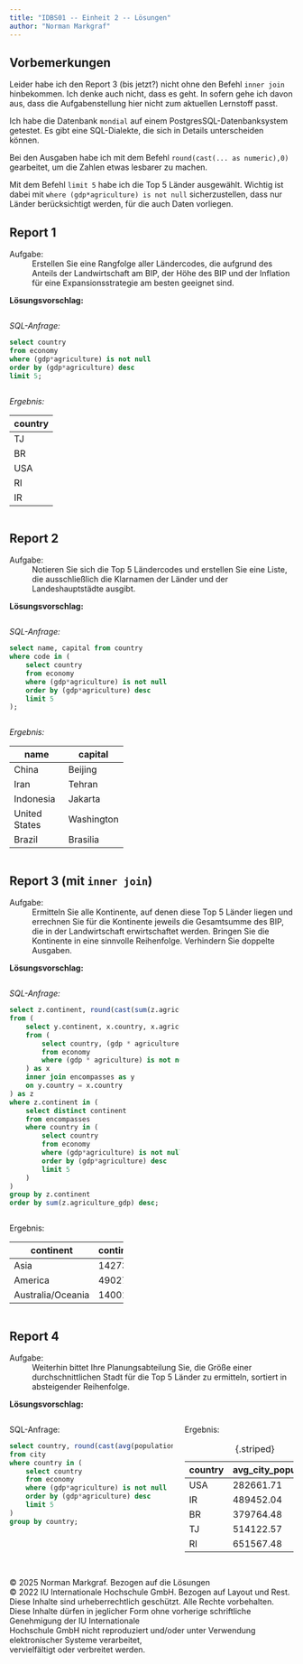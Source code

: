 ```yaml
---
title: "IDBS01 -- Einheit 2 -- Lösungen"
author: "Norman Markgraf"
---
```

## Vorbemerkungen

Leider habe ich den Report 3 (bis jetzt?) nicht ohne den Befehl `inner join` hinbekommen. Ich denke auch nicht, dass es geht. In sofern gehe ich davon aus, dass die Aufgabenstellung hier nicht zum aktuellen Lernstoff passt.

Ich habe die Datenbank `mondial` auf einem PostgresSQL-Datenbanksystem getestet. 
Es gibt eine SQL-Dialekte, die sich in Details unterscheiden können. 

Bei den Ausgaben habe ich mit dem Befehl `round(cast(... as numeric),0)` gearbeitet, um die Zahlen etwas lesbarer zu machen.

Mit dem Befehl `limit 5` habe ich die Top 5 Länder ausgewählt. Wichtig ist dabei mit `where (gdp*agriculture) is not null` sicherzustellen, dass nur Länder berücksichtigt werden, für die auch Daten vorliegen.


## Report 1

Aufgabe:
: Erstellen Sie eine Rangfolge aller Ländercodes, die aufgrund des Anteils der Landwirtschaft am BIP, der Höhe des BIP und der Inflation für eine Expansionsstrategie am besten geeignet sind.

**Lösungsvorschlag:** \

::: {columns}
::: {.column width="60%"}
_SQL-Anfrage:_ \

```sql
select country 
from economy 
where (gdp*agriculture) is not null 
order by (gdp*agriculture) desc 
limit 5;
```
:::
::: {.column width="40%"}

_Ergebnis:_ \

| country |
|---------|
| TJ      |
| BR      |
| USA     |      
| RI      |
| IR      |

:::
:::

## Report 2

Aufgabe:
: Notieren Sie sich die Top 5 Ländercodes und erstellen Sie eine Liste, die ausschließlich die Klarnamen der Länder und der Landeshauptstädte ausgibt.

**Lösungsvorschlag:** \

::: {columns}
::: {.column width="60%"}
_SQL-Anfrage:_ \

```sql
select name, capital from country 
where code in (
    select country 
    from economy 
    where (gdp*agriculture) is not null 
    order by (gdp*agriculture) desc 
    limit 5
);
```
:::
::: {.column width="40%"}
_Ergebnis:_ \

| name          | capital    |
|---------------|------------|
| China         | Beijing    |
| Iran          | Tehran     |
| Indonesia     | Jakarta    |
| United States | Washington |
| Brazil        | Brasilia   |

:::
:::

## Report 3 (mit `inner join`)

Aufgabe:
: Ermitteln Sie alle Kontinente, auf denen diese Top 5 Länder liegen und errechnen Sie für die Kontinente jeweils die Gesamtsumme des BIP, die in der Landwirtschaft erwirtschaftet werden. Bringen Sie die Kontinente in eine sinnvolle Reihenfolge. Verhindern Sie doppelte Ausgaben.

**Lösungsvorschlag:** \

::: {columns}
::: {.column width="60%"}
_SQL-Anfrage:_ \

```sql
select z.continent, round(cast(sum(z.agriculture_gdp) as numeric, 0) as continent_agriculture_gdp
from (
    select y.continent, x.country, x.agriculture_gdp 
    from (
        select country, (gdp * agriculture) as agriculture_gdp
        from economy
        where (gdp * agriculture) is not null
    ) as x
    inner join encompasses as y
    on y.country = x.country
) as z
where z.continent in (
    select distinct continent 
    from encompasses 
    where country in (
        select country 
        from economy 
        where (gdp*agriculture) is not null 
        order by (gdp*agriculture) desc 
        limit 5
    )
)
group by z.continent
order by sum(z.agriculture_gdp) desc;
```
:::
::: {.column width="40%"}
Ergebnis:


| continent         | continent_agriculture_gdp |
|-------------------|---------------------------|
| Asia              | 142732871                 |
| America           | 49027090                  |
| Australia/Oceania | 14001822                  |

:::
:::

## Report 4

Aufgabe:
: Weiterhin bittet Ihre Planungsabteilung Sie, die Größe einer durchschnittlichen Stadt für die Top 5 Länder zu ermitteln, sortiert in absteigender Reihenfolge.

**Lösungsvorschlag:** \

::: {.columns}
::: {.column width="60%"}
SQL-Anfrage:

```sql
select country, round(cast(avg(population) as numeric), 2) as avg_city_population 
from city 
where country in (
    select country 
    from economy 
    where (gdp*agriculture) is not null 
    order by (gdp*agriculture) desc 
    limit 5
)
group by country;
```
:::
::: {.column width="40%"}

Ergebnis:


| country | avg_city_population |
| --------| ------------------- |
| USA     | 282661.71           |
| IR      | 489452.04           |
| BR      | 379764.48           |
| TJ      | 514122.57           |
| RI      | 651567.48           |
: {.striped}
:::
:::

## {.unnumberd .copyright}

© 2025 Norman Markgraf. Bezogen auf die Lösungen\
© 2022 IU Internationale Hochschule GmbH. Bezogen auf Layout und Rest. \
Diese Inhalte sind urheberrechtlich geschützt. Alle Rechte vorbehalten. \
Diese Inhalte dürfen in jeglicher Form ohne vorherige schriftliche Genehmigung der IU Internationale \
Hochschule GmbH nicht reproduziert und/oder unter Verwendung elektronischer Systeme verarbeitet, \
vervielfältigt oder verbreitet werden.
